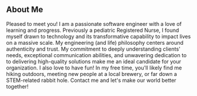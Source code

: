 ## About Me

Pleased to meet you! I am a passionate software engineer with a love of learning and progress.
Previously a pediatric Registered Nurse, I found myself drawn to technology and its transformative capability to
impact lives on a massive scale. My engineering (and life) philosophy centers around authenticity and trust.
My commitment to deeply understanding clients' needs, exceptional communication abilities, and unwavering dedication to
to delivering high-quality solutions make me an ideal candidate for your organization. I also love to have fun! In my free time,
you'll likely find me hiking outdoors, meeting new people at a local brewery, or far down a STEM-related rabbit hole.
Contact me and let's make our world better together!
